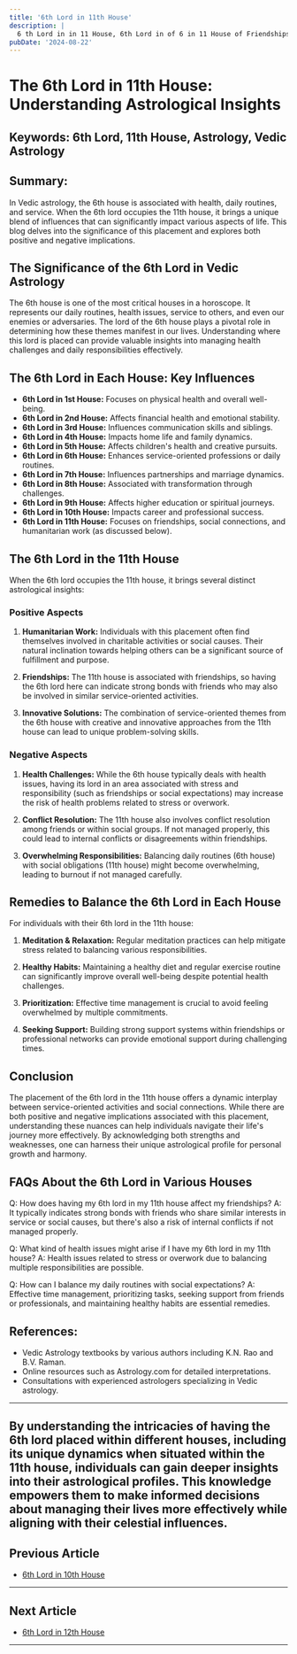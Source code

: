 ```yaml
---
title: '6th Lord in 11th House'
description: |
  6 th Lord in in 11 House, 6th Lord in of 6 in 11 House of Friendships in Vedic astrology
pubDate: '2024-08-22'
---
```


# The 6th Lord in 11th House: Understanding Astrological Insights

## Keywords: 6th Lord, 11th House, Astrology, Vedic Astrology

## Summary:
In Vedic astrology, the 6th house is associated with health, daily routines, and service. When the 6th lord occupies the 11th house, it brings a unique blend of influences that can significantly impact various aspects of life. This blog delves into the significance of this placement and explores both positive and negative implications.

## The Significance of the 6th Lord in Vedic Astrology

The 6th house is one of the most critical houses in a horoscope. It represents our daily routines, health issues, service to others, and even our enemies or adversaries. The lord of the 6th house plays a pivotal role in determining how these themes manifest in our lives. Understanding where this lord is placed can provide valuable insights into managing health challenges and daily responsibilities effectively.

## The 6th Lord in Each House: Key Influences

- **6th Lord in 1st House:** Focuses on physical health and overall well-being.
- **6th Lord in 2nd House:** Affects financial health and emotional stability.
- **6th Lord in 3rd House:** Influences communication skills and siblings.
- **6th Lord in 4th House:** Impacts home life and family dynamics.
- **6th Lord in 5th House:** Affects children's health and creative pursuits.
- **6th Lord in 6th House:** Enhances service-oriented professions or daily routines.
- **6th Lord in 7th House:** Influences partnerships and marriage dynamics.
- **6th Lord in 8th House:** Associated with transformation through challenges.
- **6th Lord in 9th House:** Affects higher education or spiritual journeys.
- **6th Lord in 10th House:** Impacts career and professional success.
- **6th Lord in 11th House:** Focuses on friendships, social connections, and humanitarian work (as discussed below).

## The 6th Lord in the 11th House

When the 6th lord occupies the 11th house, it brings several distinct astrological insights:

### Positive Aspects

1. **Humanitarian Work:** Individuals with this placement often find themselves involved in charitable activities or social causes. Their natural inclination towards helping others can be a significant source of fulfillment and purpose.

2. **Friendships:** The 11th house is associated with friendships, so having the 6th lord here can indicate strong bonds with friends who may also be involved in similar service-oriented activities.

3. **Innovative Solutions:** The combination of service-oriented themes from the 6th house with creative and innovative approaches from the 11th house can lead to unique problem-solving skills.

### Negative Aspects

1. **Health Challenges:** While the 6th house typically deals with health issues, having its lord in an area associated with stress and responsibility (such as friendships or social expectations) may increase the risk of health problems related to stress or overwork.

2. **Conflict Resolution:** The 11th house also involves conflict resolution among friends or within social groups. If not managed properly, this could lead to internal conflicts or disagreements within friendships.

3. **Overwhelming Responsibilities:** Balancing daily routines (6th house) with social obligations (11th house) might become overwhelming, leading to burnout if not managed carefully.

## Remedies to Balance the 6th Lord in Each House

For individuals with their 6th lord in the 11th house:

1. **Meditation & Relaxation:** Regular meditation practices can help mitigate stress related to balancing various responsibilities.
   
2. **Healthy Habits:** Maintaining a healthy diet and regular exercise routine can significantly improve overall well-being despite potential health challenges.

3. **Prioritization:** Effective time management is crucial to avoid feeling overwhelmed by multiple commitments.

4. **Seeking Support:** Building strong support systems within friendships or professional networks can provide emotional support during challenging times.

## Conclusion

The placement of the 6th lord in the 11th house offers a dynamic interplay between service-oriented activities and social connections. While there are both positive and negative implications associated with this placement, understanding these nuances can help individuals navigate their life's journey more effectively. By acknowledging both strengths and weaknesses, one can harness their unique astrological profile for personal growth and harmony.

## FAQs About the 6th Lord in Various Houses

Q: How does having my 6th lord in my 11th house affect my friendships?
A: It typically indicates strong bonds with friends who share similar interests in service or social causes, but there's also a risk of internal conflicts if not managed properly.

Q: What kind of health issues might arise if I have my 6th lord in my 11th house?
A: Health issues related to stress or overwork due to balancing multiple responsibilities are possible.

Q: How can I balance my daily routines with social expectations?
A: Effective time management, prioritizing tasks, seeking support from friends or professionals, and maintaining healthy habits are essential remedies.

## References:
- Vedic Astrology textbooks by various authors including K.N. Rao and B.V. Raman.
- Online resources such as Astrology.com for detailed interpretations.
- Consultations with experienced astrologers specializing in Vedic astrology.

---

By understanding the intricacies of having the 6th lord placed within different houses, including its unique dynamics when situated within the 11th house, individuals can gain deeper insights into their astrological profiles. This knowledge empowers them to make informed decisions about managing their lives more effectively while aligning with their celestial influences.
---

## Previous Article
- [6th Lord in 10th House](/blogs-md/1006_6th_Lord_in_all_Houses/100610_6th_Lord_in_10th_House.md)

---

## Next Article
- [6th Lord in 12th House](/blogs-md/1006_6th_Lord_in_all_Houses/100612_6th_Lord_in_12th_House.md)

---
